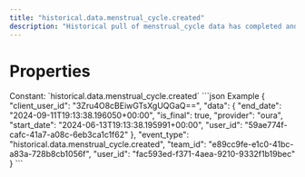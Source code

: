 ```yaml
---
title: "historical.data.menstrual_cycle.created"
description: "Historical pull of menstrual_cycle data has completed and you can now pull data for this resource."
---
```

# Properties
<ResponseField name="event_type" type="const string" required="true">
Constant: `historical.data.menstrual_cycle.created`
</ResponseField>
<ResponseField name="team_id" type="string" required="true">
</ResponseField>
<ResponseField name="user_id" type="string" required="true">
</ResponseField>
<ResponseField name="client_user_id" type="string" required="true">
</ResponseField>
<ResponseField name="data" type="HistoricalDataCreated" required="true">
<Expandable title="HistoricalDataCreated" defaultOpen="true">
<ResponseField name="user_id" type="string" required="true">
</ResponseField>
<ResponseField name="start_date" type="string" required="true">
</ResponseField>
<ResponseField name="end_date" type="string" required="true">
</ResponseField>
<ResponseField name="is_final" type="boolean" required="true">
</ResponseField>
<ResponseField name="provider" type="string" required="true">
</ResponseField>
</Expandable>
</ResponseField>
<ResponseExample>
```json Example
{
  "client_user_id": "3Zru4O8cBEiwGTsXgUQGaQ==",
  "data": {
    "end_date": "2024-09-11T19:13:38.196050+00:00",
    "is_final": true,
    "provider": "oura",
    "start_date": "2024-06-13T19:13:38.195991+00:00",
    "user_id": "59ae774f-cafc-41a7-a08c-6eb3ca1c1f62"
  },
  "event_type": "historical.data.menstrual_cycle.created",
  "team_id": "e89cc9fe-e1c0-41bc-a83a-728b8cb1056f",
  "user_id": "fac593ed-f371-4aea-9210-9332f1b19bec"
}
```
</ResponseExample>
